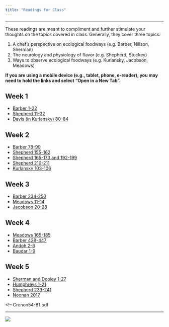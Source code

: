 ```yaml
---
title: "Readings for Class"
---
```


<!-- ![](img/thirdplate.png)  -->

-------------------------------------------------------------------------------

These readings are meant to compliment and further stimulate your
thoughts on the topics covered in class. Generally, they cover three
topics: 

1. A chef's perspective on ecological foodways (e.g. Barber, Nillson, Sherman)
2. The neurology and physiology of flavor (e.g. Shepherd, Stuckey)
3. Ways to observe ecological foodways (e.g. Kurlansky, Jacobson, Meadows)

**If you are using a mobile device (e.g., tablet, phone, e-reader), you may need to hold the links and select "Open in a New Tab".**

## Week 1 
- [Barber 1-22](pdf/readings/Barber1-22.pdf "Download")
- [Shepherd 11-32](pdf/readings/Shepherd11-32.pdf "download")
- [Davis (in Kurlansky) 80-84](pdf/readings/Kurlansky-Davis-80-84.pdf "Download")

## Week 2
- [Barber 78-99](pdf/readings/Barber78-99.pdf "download")
- [Shepherd 155-162](pdf/readings/Shepherd155-162.pdf "download")
- [Shepherd 165-173 and 192-199](pdf/readings/Shepherd165-173_192-199.pdf "download")
- [Shepherd 210-211](pdf/readings/Shepherd210-211.pdf "download")
- [Kurlansky 103-106](pdf/readings/Kurlansky103-106.pdf "download")


## Week 3
- [Barber 234-250](pdf/readings/Barber234-250.pdf "download")
- [Meadows 11-14](pdf/readings/Meadows11-14.pdf "download")
- [Jacobson 20-28](pdf/readings/Jacobson20-28.pdf "download")


## Week 4
- [Meadows 165-185](pdf/readings/meadows165-185.pdf "download")
- [Barber 428-447](pdf/readings/Barber428-447.pdf "download")
- [Andoh 2-6](pdf/readings/andoh1-9.pdf "download")
- [Baudar 1-9](pdf/readings/baudar1-9.pdf "download")
	

## Week 5
- [Sherman and Dooley 1-27](pdf/readings/sherman_sioux_chef.pdf “download”)
- [Humphreys 1-21](pdf/readings/Humphreys1-21.pdf “download”)
- [Shepherd 233-241](pdf/readings/Shepherd233-241.pdf “download”)
- [Noonan 2017](pdf/readings/NoonanSciAm2017.pdf “download”)


<!-- ## Week 6 -->
<!-- - [Nilsson 20-28](pdf/readings/ “download”)  -->
<!-- Cronon54-81.pdf


-------------------------------------------------------------------------------

![](img/feedlot_red.jpg)

